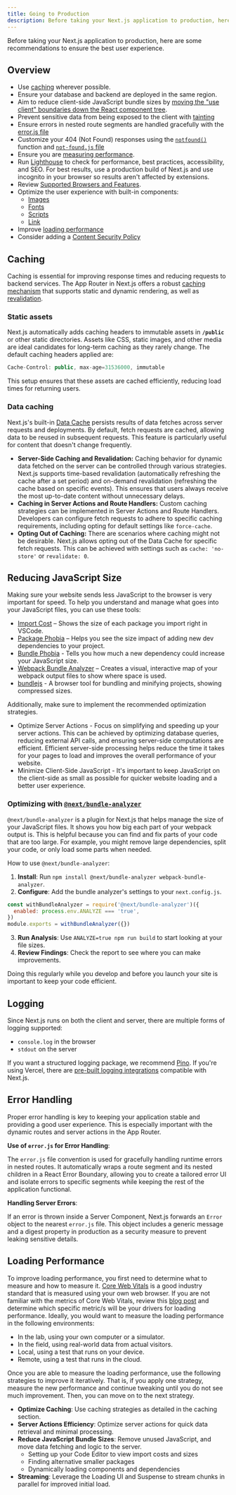 ```yaml
---
title: Going to Production
description: Before taking your Next.js application to production, here are some recommendations to ensure the best user experience.
---
```


Before taking your Next.js application to production, here are some recommendations to ensure the best user experience.

## Overview

- Use [caching](/docs/app/building-your-application/caching) wherever possible.
- Ensure your database and backend are deployed in the same region.
- Aim to reduce client-side JavaScript bundle sizes by [moving the "use client" boundaries down the React component tree](https://nextjs.org/docs/app/building-your-application/rendering/composition-patterns#moving-client-components-down-the-tree). 
- Prevent sensitive data from being exposed to the client with [tainting](/docs/app/building-your-application/data-fetching/patterns#preventing-sensitive-data-from-being-exposed-to-the-client)
- Ensure errors in nested route segments are handled gracefully with the [error.js file](https://nextjs.org/docs/app/building-your-application/routing/error-handling)
- Customize your 404 (Not Found) responses using the [`notfound()`](/docs/app/api-reference/functions/not-found) function and [`not-found.js` file](https://nextjs.org/docs/app/api-reference/file-conventions/not-found)
- Ensure you are [measuring performance](/docs/app/building-your-application/optimizing/analytics).
- Run [Lighthouse](https://developers.google.com/web/tools/lighthouse) to check for performance, best practices, accessibility, and SEO. For best results, use a production build of Next.js and use incognito in your browser so results aren't affected by extensions.
- Review [Supported Browsers and Features](/docs/architecture/supported-browsers).
- Optimize the user experience with built-in components: 
  - [Images](/docs/app/building-your-application/optimizing/images)
  - [Fonts](/docs/app/building-your-application/optimizing/fonts)
  - [Scripts](/docs/app/building-your-application/optimizing/scripts)
  - [Link](/docs/app/building-your-application/routing/linking-and-navigating)
- Improve [loading performance](#loading-performance)
- Consider adding a [Content Security Policy](/docs/app/building-your-application/configuring/content-security-policy)

## Caching

Caching is essential for improving response times and reducing requests to backend services. The App Router in Next.js offers a robust [caching mechanism](https://nextjs.org/docs/app/building-your-application/caching) that supports static and dynamic rendering, as well as [revalidation](/docs/app/building-your-application/data-fetching/fetching-caching-and-revalidating#revalidating-data). 

### Static assets
  Next.js automatically adds caching headers to immutable assets in **`/public`** or other static directories. Assets like CSS, static images, and other media are ideal candidates for long-term caching as they rarely change. The default caching headers applied are:

  ```jsx
  Cache-Control: public, max-age=31536000, immutable
  ```

  This setup ensures that these assets are cached efficiently, reducing load times for returning users.

### Data caching
Next.js's built-in [Data Cache](/docs/app/building-your-application/caching#data-cache) persists results of data fetches across server requests and deployments. By default, fetch requests are cached, allowing data to be reused in subsequent requests. This feature is particularly useful for content that doesn't change frequently.
- **Server-Side Caching and Revalidation:**
  Caching behavior for dynamic data fetched on the server can be controlled through various strategies. Next.js supports time-based revalidation (automatically refreshing the cache after a set period) and on-demand revalidation (refreshing the cache based on specific events). This ensures that users always receive the most up-to-date content without unnecessary delays.
- **Caching in Server Actions and Route Handlers:**
  Custom caching strategies can be implemented in Server Actions and Route Handlers. Developers can configure fetch requests to adhere to specific caching requirements, including opting for default settings like `force-cache`.
- **Opting Out of Caching:**
  There are scenarios where caching might not be desirable. Next.js allows opting out of the Data Cache for specific fetch requests. This can be achieved with settings such as `cache: 'no-store'` or `revalidate: 0`.

## Reducing JavaScript Size

Making sure your website sends less JavaScript to the browser is very important for speed. To help you understand and manage what goes into your JavaScript files, you can use these tools:

- [Import Cost](https://marketplace.visualstudio.com/items?itemName=wix.vscode-import-cost) – Shows the size of each package you import right in VSCode.
- [Package Phobia](https://packagephobia.com/) – Helps you see the size impact of adding new dev dependencies to your project.
- [Bundle Phobia](https://bundlephobia.com/) - Tells you how much a new dependency could increase your JavaScript size.
- [Webpack Bundle Analyzer](https://github.com/vercel/next.js/tree/canary/packages/next-bundle-analyzer) – Creates a visual, interactive map of your webpack output files to show where space is used.
- [bundlejs](https://bundlejs.com/) - A browser tool for bundling and minifying projects, showing compressed sizes.

Additionally, make sure to implement the recommended optimization strategies.

- Optimize Server Actions - Focus on simplifying and speeding up your server actions. This can be achieved by optimizing database queries, reducing external API calls, and ensuring server-side computations are efficient. Efficient server-side processing helps reduce the time it takes for your pages to load and improves the overall performance of your website.
- Minimize Client-Side JavaScript - It's important to keep JavaScript on the client-side as small as possible for quicker website loading and a better user experience.

### Optimizing with **[`@next/bundle-analyzer`](https://www.npmjs.com/package/@next/bundle-analyzer)**

`@next/bundle-analyzer` is a plugin for Next.js that helps manage the size of your JavaScript files. It shows you how big each part of your webpack output is. This is helpful because you can find and fix parts of your code that are too large. For example, you might remove large dependencies, split your code, or only load some parts when needed.

How to use `@next/bundle-analyzer`:

1. **Install**: Run `npm install @next/bundle-analyzer webpack-bundle-analyzer`.
2. **Configure**: Add the bundle analyzer's settings to your `next.config.js`.

```js
const withBundleAnalyzer = require('@next/bundle-analyzer')({
  enabled: process.env.ANALYZE === 'true',
})
module.exports = withBundleAnalyzer({})
```

3. **Run Analysis**: Use `ANALYZE=true npm run build` to start looking at your file sizes.
4. **Review Findings**: Check the report to see where you can make improvements.

Doing this regularly while you develop and before you launch your site is important to keep your code efficient.

## Logging

Since Next.js runs on both the client and server, there are multiple forms of logging supported:

- `console.log` in the browser
- `stdout` on the server

If you want a structured logging package, we recommend [Pino](https://www.npmjs.com/package/pino). If you're using Vercel, there are [pre-built logging integrations](https://vercel.com/integrations?utm_source=next-site&utm_medium=docs&utm_campaign=next-website#logging) compatible with Next.js.

## **Error Handling**

Proper error handling is key to keeping your application stable and providing a good user experience. This is especially important with the dynamic routes and server actions in the App Router.

**Use of `error.js` for Error Handling**:

The `error.js` file convention is used for gracefully handling runtime errors in nested routes. It automatically wraps a route segment and its nested children in a React Error Boundary, allowing you to create a tailored error UI and isolate errors to specific segments while keeping the rest of the application functional.

**Handling Server Errors**:

If an error is thrown inside a Server Component, Next.js forwards an `Error` object to the nearest `error.js` file. This object includes a generic message and a digest property in production as a security measure to prevent leaking sensitive details.

## Loading Performance

To improve loading performance, you first need to determine what to measure and how to measure it. [Core Web Vitals](https://vercel.com/blog/core-web-vitals?utm_source=next-site&utm_medium=docs&utm_campaign=next-website) is a good industry standard that is measured using your own web browser. If you are not familiar with the metrics of Core Web Vitals, review this [blog post](https://vercel.com/blog/core-web-vitals?utm_source=next-site&utm_medium=docs&utm_campaign=next-website) and determine which specific metric/s will be your drivers for loading performance. Ideally, you would want to measure the loading performance in the following environments:

- In the lab, using your own computer or a simulator.
- In the field, using real-world data from actual visitors.
- Local, using a test that runs on your device.
- Remote, using a test that runs in the cloud.

Once you are able to measure the loading performance, use the following strategies to improve it iteratively. That is, if you apply one strategy, measure the new performance and continue tweaking until you do not see much improvement. Then, you can move on to the next strategy.

- **Optimize Caching**: Use caching strategies as detailed in the caching section.
- **Server Actions Efficiency**: Optimize server actions for quick data retrieval and minimal processing.
- **Reduce JavaScript Bundle Sizes**: Remove unused JavaScript, and move data fetching and logic to the server.
  - Setting up your Code Editor to view import costs and sizes
  - Finding alternative smaller packages
  - Dynamically loading components and dependencies
- **Streaming**: Leverage the Loading UI and Suspense to stream chunks in parallel for improved initial load.

